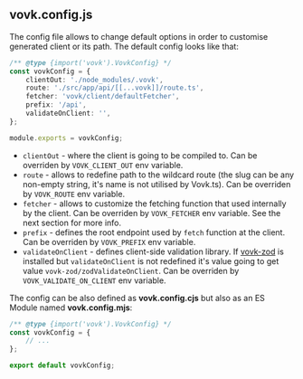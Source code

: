 
## vovk.config.js

The config file allows to change default options in order to customise generated client or its path. The default config looks like that: 

```ts
/** @type {import('vovk').VovkConfig} */
const vovkConfig = {
    clientOut: './node_modules/.vovk',
    route: './src/app/api/[[...vovk]]/route.ts',
    fetcher: 'vovk/client/defaultFetcher',
    prefix: '/api',
    validateOnClient: '',
};

module.exports = vovkConfig;
```

- `clientOut` - where the client is going to be compiled to. Can be overriden by `VOVK_CLIENT_OUT` env variable.
- `route` - allows to redefine path to the wildcard route (the slug can be any non-empty string, it's name is not utilised by Vovk.ts). Can be overriden by `VOVK_ROUTE` env variable.
- `fetcher` - allows to customize the fetching function that used internally by the client. Can be overriden by `VOVK_FETCHER` env variable. See the next section for more info. 
- `prefix` - defines the root endpoint used by `fetch` function at the client. Can be overriden by `VOVK_PREFIX` env variable.
- `validateOnClient` - defines client-side validation library. If [vovk-zod](https://github.com/finom/vovk-zod) is installed but `validateOnClient` is not redefined it's value going to get value `vovk-zod/zodValidateOnClient`. Can be overriden by `VOVK_VALIDATE_ON_CLIENT` env variable.

The config can be also defined as **vovk.config.cjs** but also as an ES Module named **vovk.config.mjs**:

```ts
/** @type {import('vovk').VovkConfig} */
const vovkConfig = {
    // ...
};

export default vovkConfig;
```